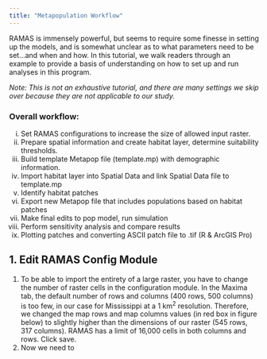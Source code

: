 ```yaml
---
title: "Metapopulation Workflow"
---
```


RAMAS is immensely powerful, but seems to require some finesse in setting up the models, and is somewhat unclear as to what parameters need to be set...and when and how. In this tutorial, we walk readers through an example to provide a basis of understanding on how to set up and run analyses in this program.

*Note: This is not an exhaustive tutorial, and there are many settings we skip over because they are not applicable to our study.*

### Overall workflow:

i.  Set RAMAS configurations to increase the size of allowed input raster.
ii. Prepare spatial information and create habitat layer, determine suitability thresholds.
iii. Build template Metapop file (template.mp) with demographic information.
iv. Import habitat layer into Spatial Data and link Spatial Data file to template.mp
v.  Identify habitat patches
vi. Export new Metapop file that includes populations based on habitat patches
vii. Make final edits to pop model, run simulation
viii. Perform sensitivity analysis and compare results
ix. Plotting patches and converting ASCII patch file to .tif (R & ArcGIS Pro)

## 1. Edit RAMAS Config Module

1.  To be able to import the entirety of a large raster, you have to change the number of raster cells in the configuration module. In the Maxima tab, the default number of rows and columns (400 rows, 500 columns) is too few, in our case for Mississippi at a 1 km^2^ resolution. Therefore, we changed the map rows and map columns values (in red box in figure below) to slightly higher than the dimensions of our raster (545 rows, 317 columns). RAMAS has a limit of 16,000 cells in both columns and rows. Click save.
2.  Now we need to
